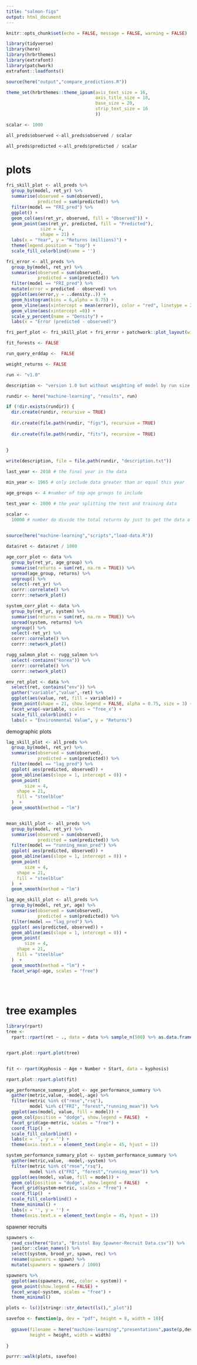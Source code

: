 ```yaml
---
title: "salmon-figs"
output: html_document
---
```


```r
knitr::opts_chunk$set(echo = FALSE, message = FALSE, warning = FALSE)
```

```r
library(tidyverse)
library(here)
library(hrbrthemes)
library(extrafont)
library(patchwork)
extrafont::loadfonts()

source(here("output","compare_predictions.R"))

theme_set(hrbrthemes::theme_ipsum(axis_text_size = 16,
                                  axis_title_size = 18,
                                  base_size = 20,
                                  strip_text_size = 16
                                  ))

scalar <- 1000

all_preds$observed <-all_preds$observed / scalar

all_preds$predicted <-all_preds$predicted / scalar


```


# plots

```r

fri_skill_plot <- all_preds %>%
  group_by(model, ret_yr) %>%
  summarise(observed = sum(observed),
            predicted = sum(predicted)) %>%
  filter(model == "FRI_pred") %>%
  ggplot() +
  geom_col(aes(ret_yr, observed, fill = "Observed")) +
  geom_point(aes(ret_yr, predicted, fill = "Predicted"),
             size = 4,
             shape = 21) + 
  labs(x = "Year", y = "Returns (millions)") + 
  theme(legend.position = "top") + 
  scale_fill_colorblind(name = '')

fri_error <- all_preds %>%
  group_by(model, ret_yr) %>%
  summarise(observed = sum(observed),
            predicted = sum(predicted)) %>%
  filter(model == "FRI_pred") %>% 
  mutate(error = predicted - observed) %>% 
  ggplot(aes(error,y = ..density..)) + 
  geom_histogram(bins = 6,alpha = 0.75) + 
  geom_vline(aes(xintercept = mean(error)), color = "red", linetype = 2) +
  geom_vline(aes(xintercept =0)) +
  scale_y_percent(name = "Density") + 
  labs(x = "Error (predicted - observed)")

fri_perf_plot <- fri_skill_plot + fri_error + patchwork::plot_layout(widths = c(2,1))

fit_forests <- FALSE

run_query_erddap <-  FALSE

weight_returns <- FALSE

run <- "v1.0"

description <- "version 1.0 but without weighting of model by run size and no spawners"

rundir <- here("machine-learning", "results", run)

if (!dir.exists(rundir)) {
  dir.create(rundir, recursive = TRUE)
  
  dir.create(file.path(rundir, "figs"), recursive = TRUE)
  
  dir.create(file.path(rundir, "fits"), recursive = TRUE)
  
  
}

write(description, file = file.path(rundir, "description.txt"))

last_year <- 2018 # the final year in the data

min_year <- 1965 # only include data greater than or equal this year

age_groups <- 4 #number of top age groups to include

test_year <- 2000 # the year splitting the test and training data

scalar <-
  10000 # number do divide the total returns by just to get the data a bit closer to the -1 to 1 range
  

source(here("machine-learning","scripts","load-data.R"))

data$ret <- data$ret / 1000

age_corr_plot <- data %>% 
  group_by(ret_yr, age_group) %>% 
  summarise(returns = sum(ret, na.rm = TRUE)) %>% 
  spread(age_group, returns) %>% 
  ungroup() %>% 
  select(-ret_yr) %>% 
  corrr::correlate() %>% 
  corrr::network_plot() 

system_corr_plot <- data %>% 
  group_by(ret_yr, system) %>% 
  summarise(returns = sum(ret, na.rm = TRUE)) %>% 
  spread(system, returns) %>% 
  ungroup() %>% 
  select(-ret_yr) %>% 
  corrr::correlate() %>% 
  corrr::network_plot() 

rugg_salmon_plot <- rugg_salmon %>%
  select(-contains("korea")) %>%
  corrr::correlate() %>%
  corrr::network_plot() 

```

```r

env_ret_plot <- data %>% 
  select(ret, contains("env")) %>% 
  gather("variable","value",-ret) %>% 
  ggplot(aes(value, ret, fill = variable)) + 
  geom_point(shape = 21, show.legend = FALSE, alpha = 0.75, size = 3) + 
  facet_wrap(~variable, scales = "free_x") + 
  scale_fill_colorblind() + 
  labs(x = "Environmental Value", y = "Returns")


```

demographic plots 

```r
lag_skill_plot <- all_preds %>%
  group_by(model, ret_yr) %>%
  summarise(observed = sum(observed),
            predicted = sum(predicted)) %>%
  filter(model == "lag_pred") %>%
  ggplot( aes(predicted, observed)) +
  geom_abline(aes(slope = 1, intercept = 0)) +
  geom_point(
       size = 4,
    shape = 21,
    fill = "steelblue"
  )  +
  geom_smooth(method = "lm")


mean_skill_plot <- all_preds %>%
  group_by(model, ret_yr) %>%
  summarise(observed = sum(observed),
            predicted = sum(predicted)) %>%
  filter(model == "running_mean_pred") %>%
  ggplot( aes(predicted, observed)) +
  geom_abline(aes(slope = 1, intercept = 0)) +
  geom_point(
       size = 4,
    shape = 21,
    fill = "steelblue"
  )  +
  geom_smooth(method = "lm")

lag_age_skill_plot <- all_preds %>%
  group_by(model, ret_yr, age) %>%
  summarise(observed = sum(observed),
            predicted = sum(predicted)) %>%
  filter(model == "lag_pred") %>%
  ggplot( aes(predicted, observed)) +
  geom_abline(aes(slope = 1, intercept = 0)) +
  geom_point(
       size = 4,
    shape = 21,
    fill = "steelblue"
  )  +
  geom_smooth(method = "lm") + 
  facet_wrap(~age, scales = "free")

  
  
```




# tree examples


```r

library(rpart)
tree <-
  rpart::rpart(ret ~ ., data = data %>% sample_n(500) %>% as.data.frame())


rpart.plot::rpart.plot(tree)


fit <- rpart(Kyphosis ~ Age + Number + Start, data = kyphosis)

rpart.plot::rpart.plot(fit)


```

```r
age_performance_summary_plot <- age_performance_summary %>% 
  gather(metric,value, -model,-age) %>% 
  filter(metric %in% c("rmse","rsq"),
         model %in% c("FRI", "forest","running_mean")) %>% 
  ggplot(aes(model, value, fill = model)) + 
  geom_col(position = "dodge", show.legend = FALSE)  + 
  facet_grid(age~metric, scales = "free") + 
  coord_flip()  + 
  scale_fill_colorblind() + 
  labs(x = '', y = '') + 
  theme(axis.text.x = element_text(angle = 45, hjust = 1))

system_performance_summary_plot <- system_performance_summary %>% 
  gather(metric,value, -model,-system) %>% 
  filter(metric %in% c("rmse","rsq"),
         model %in% c("FRI", "forest","running_mean")) %>% 
  ggplot(aes(model, value, fill = model)) + 
  geom_col(position = "dodge", show.legend = FALSE)  + 
  facet_grid(system~metric, scales = "free") + 
  coord_flip()  + 
  scale_fill_colorblind() + 
  theme_minimal() +
  labs(x = '', y = '') + 
  theme(axis.text.x = element_text(angle = 45, hjust = 1))
```



spawner recruits
```r
spawners <-
  read_csv(here("Data", "Bristol Bay Spawner-Recruit Data.csv")) %>%
  janitor::clean_names() %>%
  select(system, brood_yr, spawn, rec) %>%
  rename(spawners = spawn) %>%
  mutate(spawners = spawners / 1000)

spawners %>% 
  ggplot(aes(spawners, rec, color = system)) + 
  geom_point(show.legend = FALSE) + 
  facet_wrap(~system, scales = "free") + 
  theme_minimal()
```

```r
plots <- ls()[stringr::str_detect(ls(),"_plot")]

savefoo <- function(p, dev = "pdf", height = 8, width = 10){
  
  ggsave(filename = here("machine-learning","presentations",paste(p,dev,sep = '.')),get(p),
         height = height, width = width)
  
}

purrr::walk(plots, savefoo)

```


